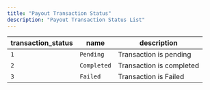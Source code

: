 ```yaml
---
title: "Payout Transaction Status"
description: "Payout Transaction Status List"
---
```


| transaction_status | name        | description              |
| ------------------ | ----------- | ------------------------ |
| `1`                | `Pending`   | Transaction is pending   |
| `2`                | `Completed` | Transaction is completed |
| `3`                | `Failed`    | Transaction is Failed    |
